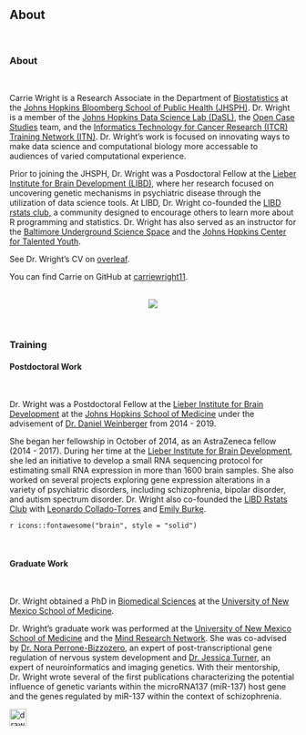 
###
###
&nbsp;
&nbsp;
&nbsp;
&nbsp;
&nbsp;



## About {.tabset .tabset-fade}
&nbsp;

### About

&nbsp;

Carrie Wright is a Research Associate in the Department of [Biostatistics](https://www.jhsph.edu/departments/biostatistics/) at the [Johns Hopkins Bloomberg School of Public Health (JHSPH)](https://www.jhsph.edu/). Dr. Wright is a member of the [Johns Hopkins Data Science Lab (DaSL)](https://jhudatascience.org/), the [Open Case Studies](https://opencasestudies.github.io/) team, and the [Informatics Technology for Cancer Research (ITCR) Training Network (ITN)](https://www.itcrtraining.org/).  Dr. Wright's work is focused on innovating ways to make data science and computational biology more accessable to audiences of varied computational experience.

Prior to joining the JHSPH, Dr. Wright was a Posdoctoral Fellow at the [Lieber Institute for Brain Development (LIBD)](https://www.libd.org/), where her research focused on uncovering genetic mechanisms in psychiatric disease through the utilization of data science tools. At LIBD, Dr. Wright co-founded the [LIBD rstats club](http://research.libd.org/rstatsclub/), a community designed to encourage others to learn more about R programming and statistics. Dr. Wright has also served as an instructor for the [Baltimore Underground Science Space](http://www.bugssonline.org/) and the [Johns Hopkins Center for Talented Youth](https://cty.jhu.edu/).

See Dr. Wright's CV on [overleaf](https://www.overleaf.com/read/jkhxnxcyctjn).
&nbsp;

You can find Carrie on GitHub at [carriewright11](https://github.com/carriewright11/).

&nbsp;<center>
![](http://ghchart.rshah.org/DA2536/carriewright11.svg){width=500px, }
</center>

&nbsp;
&nbsp;


<!-- <script type='text/javascript' id='clustrmaps' src='//cdn.clustrmaps.com/map_v2.js?cl=0e1633&w=300&t=n&d=mMJdncczrKczeO0j6-ofVvIOdAmrUwpy0FcAIJeCdV0&co=0b4975&ct=cdd4d9&cmo=3acc3a&cmn=ff5353'></script> -->


<script type="text/javascript" id="clustrmaps" src="//cdn.clustrmaps.com/map_v2.js?cl=0e1633&w=300&t=tt&d=mMJdncczrKczeO0j6-ofVvIOdAmrUwpy0FcAIJeCdV0&co=0b4975&cmo=3acc3a&cmn=ff5353&ct=cdd4d9"></script>
### Training

#### Postdoctoral Work

&nbsp;

Dr. Wright was a Postdoctoral Fellow at the [Lieber Institute for Brain Development](https://www.libd.org/) at the [Johns Hopkins School of Medicine](https://www.hopkinsmedicine.org/) under the advisement of [Dr. Daniel Weinberger](https://en.wikipedia.org/wiki/Daniel_R._Weinberger) from 2014 - 2019.


She began her fellowship in October of 2014, as an AstraZeneca fellow (2014 - 2017). During her time at the [Lieber Institute for Brain Development](https://www.libd.org), she led an initiative to develop a small RNA sequencing protocol for estimating small RNA expression in more than 1600 brain samples. She also worked on several projects exploring gene expression alterations in a variety of psychiatric disorders, including schizophrenia, bipolar disorder, and autism spectrum disorder. Dr. Wright also co-founded the [LIBD Rstats Club](http://research.libd.org/rstatsclub/) with [Leonardo Collado-Torres](http://lcolladotor.github.io) and [Emily Burke](https://www.libd.org/team/emily-e-burke/). 

`r icons::fontawesome("brain", style = "solid")`

&nbsp;

#### Graduate Work

&nbsp;

Dr. Wright obtained a PhD in [Biomedical Sciences](https://hsc.unm.edu/research/brep/graduate/bsgp/index.html) at the [University of New Mexico School of Medicine](https://som.unm.edu/).  

Dr. Wright's graduate work was performed at the [University of New Mexico School of Medicine](https://som.unm.edu/) and the [Mind Research Network](https://www.mrn.org/). She was co-advised by [Dr. Nora Perrone-Bizzozero](https://hsc.unm.edu/nmarc/directory/researcher-profiles/nora-perrone-bizzozero.html), an expert of post-transcriptional gene regulation of nervous system development and [Dr. Jessica Turner](http://psychology.gsu.edu/profile/jessica-turner/), an expert of neuroinformatics and imaging genetics. With their mentorship, Dr. Wright wrote several of the first publications characterizing the potential influence of genetic variants within the microRNA137 (miR-137) host gene and the genes regulated by miR-137 within the context of schizophrenia.

<img src="NM.jpg" alt="drawing" style="width:30px;"/>


